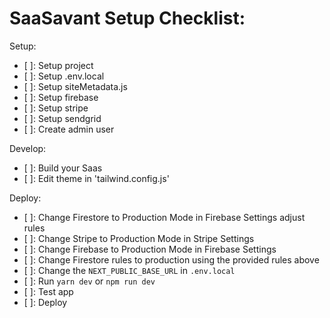 # SaaSavant Setup Checklist:

Setup:
-  [  ]: Setup project
-  [  ]: Setup .env.local
-  [  ]: Setup siteMetadata.js
-  [  ]: Setup firebase
-  [  ]: Setup stripe
-  [  ]: Setup sendgrid
-  [  ]: Create admin user

Develop:
-  [  ]: Build your Saas
-  [  ]: Edit theme in 'tailwind.config.js'

Deploy:
-  [  ]: Change Firestore to Production Mode in Firebase Settings adjust rules
-  [  ]: Change Stripe to Production Mode in Stripe Settings
-  [  ]: Change Firebase to Production Mode in Firebase Settings
-  [  ]: Change Firestore rules to production using the provided rules above
-  [  ]: Change the `NEXT_PUBLIC_BASE_URL` in `.env.local`
-  [  ]: Run `yarn dev` or `npm run dev`
-  [  ]: Test app
-  [  ]: Deploy